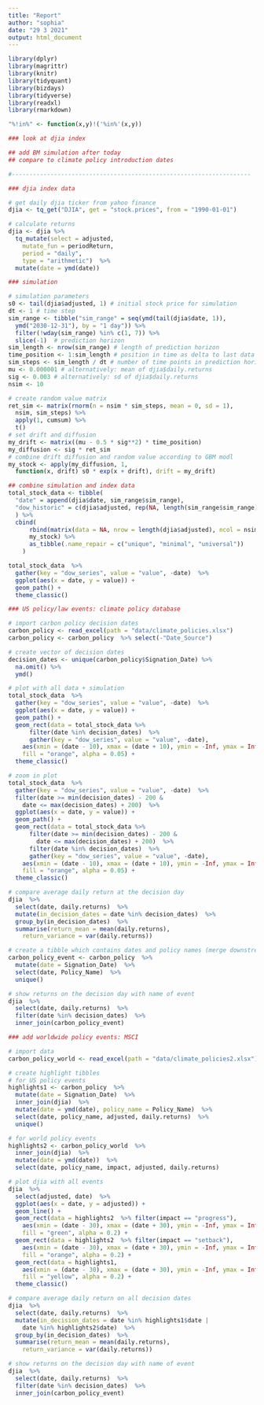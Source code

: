 ```yaml
---
title: "Report"
author: "sophia"
date: "29 3 2021"
output: html_document
---
```


```r
library(dplyr)
library(magrittr)
library(knitr)
library(tidyquant)
library(bizdays)
library(tidyverse)
library(readxl)
library(rmarkdown)

"%!in%" <- function(x,y)!('%in%'(x,y))
```

```r
### look at djia index

## add BM simulation after today
## compare to climate policy introduction dates

#--------------------------------------------------------------------

### djia index data

# get daily djia ticker from yahoo finance
djia <- tq_get("DJIA", get = "stock.prices", from = "1990-01-01")

# calculate returns
djia <- djia %>%
  tq_mutate(select = adjusted,
    mutate_fun = periodReturn,
    period = "daily",
    type = "arithmetic")  %>%
  mutate(date = ymd(date))

### simulation

# simulation parameters
s0 <- tail(djia$adjusted, 1) # initial stock price for simulation
dt <- 1 # time step
sim_range <- tibble("sim_range" = seq(ymd(tail(djia$date, 1)),
  ymd("2030-12-31"), by = "1 day")) %>%
  filter(!wday(sim_range) %in% c(1, 7)) %>%
  slice(-1)  # prediction horizon
sim_length <- nrow(sim_range) # length of prediction horizon
time_position <- 1:sim_length # position in time as delta to last data point
sim_steps <- sim_length / dt # number of time points in prediction horizon
mu <- 0.000001 # alternatively: mean of djia$daily.returns
sig <- 0.003 # alternatively: sd of djia$daily.returns
nsim <- 10

# create random value matrix
ret_sim <- matrix(rnorm(n = nsim * sim_steps, mean = 0, sd = 1),
  nsim, sim_steps) %>%
  apply(1, cumsum) %>%
  t()
# set drift and diffusion
my_drift <- matrix((mu - 0.5 * sig**2) * time_position)
my_diffusion <- sig * ret_sim
# combine drift diffusion and random value according to GBM modl
my_stock <- apply(my_diffusion, 1,
  function(x, drift) s0 * exp(x + drift), drift = my_drift)

## combine simulation and index data
total_stock_data <- tibble(
  "date" = append(djia$date, sim_range$sim_range),
  "dow_historic" = c(djia$adjusted, rep(NA, length(sim_range$sim_range))),
  ) %>%
  cbind(
      rbind(matrix(data = NA, nrow = length(djia$adjusted), ncol = nsim),
      my_stock) %>%
      as_tibble(.name_repair = c("unique", "minimal", "universal"))
    )
```

```r
total_stock_data  %>%
  gather(key = "dow_series", value = "value", -date)  %>%
  ggplot(aes(x = date, y = value)) +
  geom_path() +
  theme_classic()
```

```r
### US policy/law events: climate policy database

# import carbon policy decision dates
carbon_policy <- read_excel(path = "data/climate_policies.xlsx")
carbon_policy <- carbon_policy  %>% select(-"Date_Source")

# create vector of decision dates
decision_dates <- unique(carbon_policy$Signation_Date) %>%
  na.omit() %>%
  ymd()
```

```r

# plot with all data + simulation
total_stock_data  %>%
  gather(key = "dow_series", value = "value", -date)  %>%
  ggplot(aes(x = date, y = value)) +
  geom_path() +
  geom_rect(data = total_stock_data %>%
      filter(date %in% decision_dates)  %>%
      gather(key = "dow_series", value = "value", -date),
    aes(xmin = (date - 10), xmax = (date + 10), ymin = -Inf, ymax = Inf),
    fill = "orange", alpha = 0.05) +
  theme_classic()

# zoom in plot
total_stock_data  %>%
  gather(key = "dow_series", value = "value", -date)  %>%
  filter(date >= min(decision_dates) - 200 &
    date <= max(decision_dates) + 200)  %>%
  ggplot(aes(x = date, y = value)) +
  geom_path() +
  geom_rect(data = total_stock_data %>%
      filter(date >= min(decision_dates) - 200 &
        date <= max(decision_dates) + 200)  %>%
      filter(date %in% decision_dates)  %>%
      gather(key = "dow_series", value = "value", -date),
    aes(xmin = (date - 10), xmax = (date + 10), ymin = -Inf, ymax = Inf),
    fill = "orange", alpha = 0.05) +
  theme_classic()

# compare average daily return at the decision day
djia  %>%
  select(date, daily.returns)  %>%
  mutate(in_decision_dates = date %in% decision_dates)  %>%
  group_by(in_decision_dates)  %>%
  summarise(return_mean = mean(daily.returns),
    return_variance = var(daily.returns))

# create a tibble which contains dates and policy names (merge downstream)
carbon_policy_event <- carbon_policy  %>%
  mutate(date = Signation_Date)  %>%
  select(date, Policy_Name)  %>%
  unique()

# show returns on the decision day with name of event
djia  %>%
  select(date, daily.returns)  %>%
  filter(date %in% decision_dates)  %>%
  inner_join(carbon_policy_event)
```

```r
  
### add worldwide policy events: MSCI

# import data
carbon_policy_world <- read_excel(path = "data/climate_policies2.xlsx")

# create highlight tibbles
# for US policy events
highlights1 <- carbon_policy  %>%
  mutate(date = Signation_Date)  %>%
  inner_join(djia)  %>%
  mutate(date = ymd(date), policy_name = Policy_Name)  %>%
  select(date, policy_name, adjusted, daily.returns)  %>%
  unique()

# for world policy events
highlights2 <- carbon_policy_world  %>%
  inner_join(djia)  %>%
  mutate(date = ymd(date))  %>% 
  select(date, policy_name, impact, adjusted, daily.returns)

# plot djia with all events
djia  %>%
  select(adjusted, date)  %>%
  ggplot(aes(x = date, y = adjusted)) +
  geom_line() +
  geom_rect(data = highlights2  %>% filter(impact == "progress"),
    aes(xmin = (date - 30), xmax = (date + 30), ymin = -Inf, ymax = Inf),
    fill = "green", alpha = 0.2) +
  geom_rect(data = highlights2  %>% filter(impact == "setback"),
    aes(xmin = (date - 30), xmax = (date + 30), ymin = -Inf, ymax = Inf),
    fill = "orange", alpha = 0.2) +
  geom_rect(data = highlights1,
    aes(xmin = (date - 30), xmax = (date + 30), ymin = -Inf, ymax = Inf),
    fill = "yellow", alpha = 0.2) +
  theme_classic()

# compare average daily return on all decision dates
djia  %>%
  select(date, daily.returns)  %>%
  mutate(in_decision_dates = date %in% highlights1$date |
    date %in% highlights2$date)  %>%
  group_by(in_decision_dates)  %>%
  summarise(return_mean = mean(daily.returns),
    return_variance = var(daily.returns))

# show returns on the decision day with name of event
djia  %>%
  select(date, daily.returns)  %>%
  filter(date %in% decision_dates)  %>%
  inner_join(carbon_policy_event)
```



